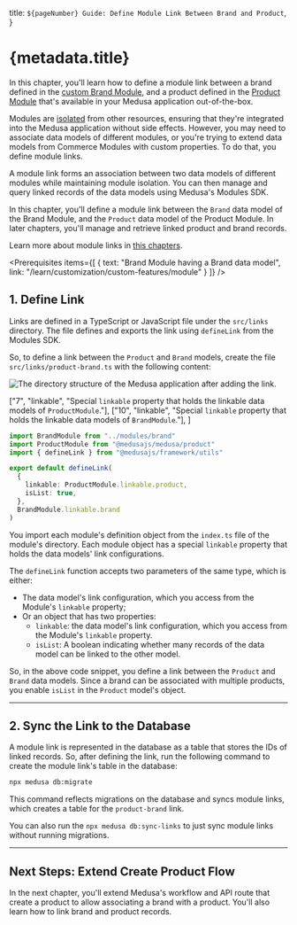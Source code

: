 
  title: `${pageNumber} Guide: Define Module Link Between Brand and Product`,
}

# {metadata.title}

In this chapter, you'll learn how to define a module link between a brand defined in the [custom Brand Module](../../custom-features/module/page.mdx), and a product defined in the [Product Module](!resources!/commerce-modules/product) that's available in your Medusa application out-of-the-box.

Modules are [isolated](../../../fundamentals/modules/isolation/page.mdx) from other resources, ensuring that they're integrated into the Medusa application without side effects. However, you may need to associate data models of different modules, or you're trying to extend data models from Commerce Modules with custom properties. To do that, you define module links.

A module link forms an association between two data models of different modules while maintaining module isolation. You can then manage and query linked records of the data models using Medusa's Modules SDK.

In this chapter, you'll define a module link between the `Brand` data model of the Brand Module, and the `Product` data model of the Product Module. In later chapters, you'll manage and retrieve linked product and brand records.

<Note>

Learn more about module links in [this chapters](../../../fundamentals/module-links/page.mdx).

</Note>

<Prerequisites
  items={[
    {
      text: "Brand Module having a Brand data model",
      link: "/learn/customization/custom-features/module"
    }
  ]}
/>

## 1. Define Link

Links are defined in a TypeScript or JavaScript file under the `src/links` directory. The file defines and exports the link using `defineLink` from the Modules SDK.

So, to define a link between the `Product` and `Brand` models, create the file `src/links/product-brand.ts` with the following content:

![The directory structure of the Medusa application after adding the link.](https://res.cloudinary.com/dza7lstvk/image/upload/v1733329897/Medusa%20Book/brands-link-dir-overview_t1rhlp.jpg)

  ["7", "linkable", "Special `linkable` property that holds the linkable data models of `ProductModule`."],
  ["10", "linkable", "Special `linkable` property that holds the linkable data models of `BrandModule`."],
]

```ts title="src/links/product-brand.ts" highlights={highlights}
import BrandModule from "../modules/brand"
import ProductModule from "@medusajs/medusa/product"
import { defineLink } from "@medusajs/framework/utils"

export default defineLink(
  {
    linkable: ProductModule.linkable.product,
    isList: true,
  },
  BrandModule.linkable.brand
)
```

You import each module's definition object from the `index.ts` file of the module's directory. Each module object has a special `linkable` property that holds the data models' link configurations.

The `defineLink` function accepts two parameters of the same type, which is either:

- The data model's link configuration, which you access from the Module's `linkable` property;
- Or an object that has two properties:
    - `linkable`: the data model's link configuration, which you access from the Module's `linkable` property.
    - `isList`: A boolean indicating whether many records of the data model can be linked to the other model.

So, in the above code snippet, you define a link between the `Product` and `Brand` data models. Since a brand can be associated with multiple products, you enable `isList` in the `Product` model's object.

---

## 2. Sync the Link to the Database

A module link is represented in the database as a table that stores the IDs of linked records. So, after defining the link, run the following command to create the module link's table in the database:

```bash
npx medusa db:migrate
```

This command reflects migrations on the database and syncs module links, which creates a table for the `product-brand` link.

<Note title="Tip">

You can also run the `npx medusa db:sync-links` to just sync module links without running migrations.

</Note>

---

## Next Steps: Extend Create Product Flow

In the next chapter, you'll extend Medusa's workflow and API route that create a product to allow associating a brand with a product. You'll also learn how to link brand and product records.
